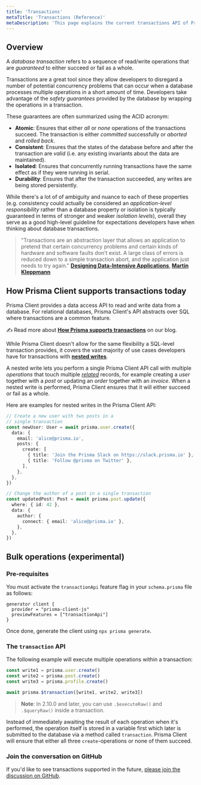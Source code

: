 ```yaml
---
title: 'Transactions'
metaTitle: 'Transactions (Reference)'
metaDescription: 'This page explains the current transactions API of Prisma Client.'
---
```


## Overview

A _database transaction_ refers to a sequence of read/write operations that are _guaranteed_ to either succeed or fail as a whole.

Transactions are a great tool since they allow developers to disregard a number of potential concurrency problems that can occur when a database processes multiple operations in a short amount of time. Developers take advantage of the _safety guarantees_ provided by the database by wrapping the operations in a transaction.

These guarantees are often summarized using the ACID acronym:

- **Atomic**: Ensures that either _all_ or _none_ operations of the transactions succeed. The transaction is either _committed_ successfully or _aborted_ and _rolled back_.
- **Consistent**: Ensures that the states of the database before and after the transaction are _valid_ (i.e. any existing invariants about the data are maintained).
- **Isolated**: Ensures that concurrently running transactions have the same effect as if they were running in serial.
- **Durability**: Ensures that after the transaction succeeded, any writes are being stored persistently.

While there's a lot of of ambiguity and nuance to each of these properties (e.g. consistency could actually be considered an _application-level responsibility_ rather than a database property or isolation is typically guaranteed in terms of stronger and weaker _isolation levels_), overall they serve as a good high-level guideline for expectations developers have when thinking about database transactions.

> "Transactions are an abstraction layer that allows an application to pretend that certain concurrency problems and certain kinds of hardware and software faults don’t exist. A large class of errors is reduced down to a simple transaction abort, and the application just needs to try again." **[Designing Data-Intensive Applications](https://dataintensive.net/), [Martin Kleppmann](https://twitter.com/martinkl)**

## How Prisma Client supports transactions today

Prisma Client provides a data access API to read and write data from a database. For relational databases, Prisma Client's API abstracts over SQL where transactions are a common feature.

✍ Read more about [**How Prisma supports transactions**](https://www.prisma.io/blog/how-prisma-supports-transactions-x45s1d5l0ww1/) on our blog.

While Prisma Client doesn't allow for the same flexibility a SQL-level transaction provides, it covers the vast majority of use cases developers have for transactions with [**nested writes**](relation-queries#nested-writes).

A nested write lets you perform a single Prisma Client API call with multiple _operations_ that touch multiple [_related_](../prisma-schema/relations) records, for example creating a _user_ together with a _post_ or updating an _order_ together with an _invoice_. When a nested write is performed, Prisma Client ensures that it will either succeed or fail as a whole.

Here are examples for nested writes in the Prisma Client API:

```ts
// Create a new user with two posts in a
// single transaction
const newUser: User = await prisma.user.create({
  data: {
    email: 'alice@prisma.io',
    posts: {
      create: [
        { title: 'Join the Prisma Slack on https://slack.prisma.io' },
        { title: 'Follow @prisma on Twitter' },
      ],
    },
  },
})
```

```ts
// Change the author of a post in a single transaction
const updatedPost: Post = await prisma.post.update({
  where: { id: 42 },
  data: {
    author: {
      connect: { email: 'alice@prisma.io' },
    },
  },
})
```

## Bulk operations (experimental)

### Pre-requisites

You must activate the `transactionApi` feature flag in your `schema.prisma` file as follows:

```prisma
generator client {
  provider = "prisma-client-js"
  previewFeatures = ["transactionApi"]
}
```

Once done, generate the client using `npx prisma generate`.

### The `transaction` API

The following example will execute multiple operations within a transaction:

```ts
const write1 = prisma.user.create()
const write2 = prisma.post.create()
const write3 = prisma.profile.create()

await prisma.$transaction([write1, write2, write3])
```

> **Note**: In 2.10.0 and later, you can use `.$executeRaw()` and `.$queryRaw()` inside a transaction.

Instead of immediately awaiting the result of each operation when it's performed, the operation itself is stored in a variable first which later is submitted to the database via a method called `transaction`. Prisma Client will ensure that either all three `create`-operations or none of them succeed.

### Join the conversation on GitHub

If you'd like to see transactions supported in the future, [please join the discussion on GitHub](https://github.com/prisma/prisma-client-js/issues/349).
